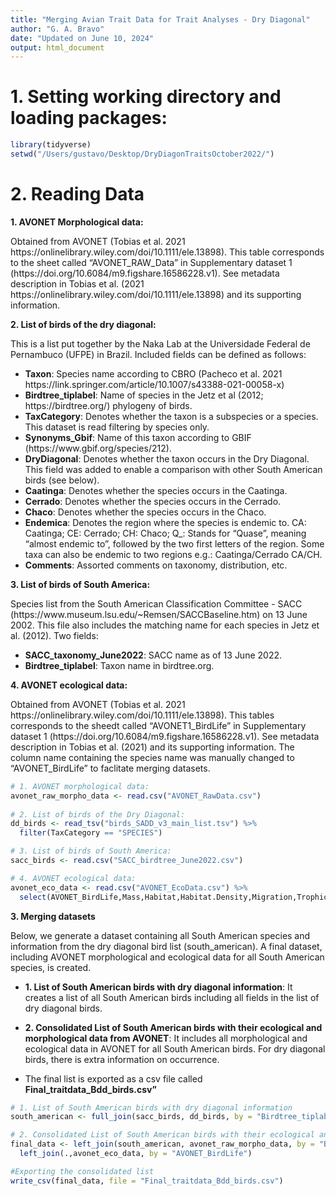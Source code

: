 ```yaml
---
title: "Merging Avian Trait Data for Trait Analyses - Dry Diagonal"
author: "G. A. Bravo"
date: "Updated on June 10, 2024"
output: html_document
---
```


# 1. Setting working directory and loading packages:

```r
library(tidyverse)
setwd("/Users/gustavo/Desktop/DryDiagonTraitsOctober2022/")
```

# 2. Reading Data

**1. AVONET Morphological data:** 

Obtained from AVONET (Tobias et al. 2021 https://onlinelibrary.wiley.com/doi/10.1111/ele.13898). This table corresponds to the sheet called "AVONET_RAW_Data" in Supplementary dataset 1 (https://doi.org/10.6084/m9.figshare.16586228.v1). See metadata description in Tobias et al. (2021 https://onlinelibrary.wiley.com/doi/10.1111/ele.13898) and its supporting information.

**2. List of birds of the dry diagonal:** 

This is a list put together by the Naka Lab at the Universidade Federal de Pernambuco (UFPE) in Brazil. Included fields can be defined as follows:

  * **Taxon**: Species name according to CBRO (Pacheco et al. 2021 https://link.springer.com/article/10.1007/s43388-021-00058-x)
  * **Birdtree_tiplabel**: Name of species in the Jetz et al (2012; https://birdtree.org/) phylogeny of birds.
  * **TaxCategory**: Denotes whether the taxon is a subspecies or a species. This dataset is read filtering by species only.
  * **Synonyms_Gbif**: Name of this taxon according to GBIF (https://www.gbif.org/species/212).
  * **DryDiagonal**: Denotes whether the taxon occurs in the Dry Diagonal. This field was added to enable a comparison with other South American birds (see below). 
  * **Caatinga**: Denotes whether the species occurs in the Caatinga.
  * **Cerrado**: Denotes whether the species occurs in the Cerrado.
  * **Chaco**: Denotes whether the species occurs in the Chaco.
  * **Endemica**: Denotes the region where the species is endemic to. CA: Caatinga; CE: Cerrado; CH: Chaco; Q_: Stands for "Quase", meaning "almost endemic to", followed by the two first letters of the region. Some taxa can also be endemic to two regions e.g.: Caatinga/Cerrado CA/CH.
  * **Comments**: Assorted comments on taxonomy, distribution, etc.
  
**3. List of birds of South America:**

Species list from the South American Classification Committee - SACC (https://www.museum.lsu.edu/~Remsen/SACCBaseline.htm) on 13 June 2002. This file also includes the matching name for each species in Jetz et al. (2012). Two fields:
  
  * **SACC_taxonomy_June2022**: SACC name as of 13 June 2022.
  * **Birdtree_tiplabel**: Taxon name in birdtree.org.
  
**4. AVONET ecological data:** 

Obtained from AVONET (Tobias et al. 2021 https://onlinelibrary.wiley.com/doi/10.1111/ele.13898). This tables corresponds to the sheedt called "AVONET1_BirdLife" in Supplementary dataset 1 (https://doi.org/10.6084/m9.figshare.16586228.v1). See metadata description in Tobias et al. (2021) and its supporting information. The column name containing the species name was manually changed to "AVONET_BirdLife" to faclitate merging datasets.

```r
# 1. AVONET morphological data:
avonet_raw_morpho_data <- read.csv("AVONET_RawData.csv")
  
# 2. List of birds of the Dry Diagonal:
dd_birds <- read_tsv("birds_SADD_v3_main_list.tsv") %>%
  filter(TaxCategory == "SPECIES")

# 3. List of birds of South America:
sacc_birds <- read.csv("SACC_birdtree_June2022.csv")

# 4. AVONET ecological data:
avonet_eco_data <- read.csv("AVONET_EcoData.csv") %>% 
  select(AVONET_BirdLife,Mass,Habitat,Habitat.Density,Migration,Trophic.Level,Trophic.Niche,Primary.Lifestyle,Min.Latitude,Max.Latitude,Centroid.Latitude,Centroid.Longitude,Range.Size)
```


**3. Merging datasets**

Below, we generate a dataset containing all South American species and information from the dry diagonal bird list (south_american). A final dataset, including AVONET morphological and ecological data for all South American species, is created.

  * **1. List of South American birds with dry diagonal information**: It creates a list of all South American birds including all fields in the list of dry diagonal birds.
  
  * **2. Consolidated List of South American birds with their ecological and morphological data from AVONET**: It includes all morphological and ecological data in AVONET for all South American birds. For dry diagonal birds, there is extra information on occurrence.
  
  * The final list is exported as a csv file called **Final_traitdata_Bdd_birds.csv"**

```r

# 1. List of South American birds with dry diagonal information
south_american <- full_join(sacc_birds, dd_birds, by = "Birdtree_tiplabel")

# 2. Consolidated List of South American birds with their ecological and morphological data from AVONET
final_data <- left_join(south_american, avonet_raw_morpho_data, by = "Birdtree_tiplabel") %>% 
  left_join(.,avonet_eco_data, by = "AVONET_BirdLife")

#Exporting the consolidated list
write_csv(final_data, file = "Final_traitdata_Bdd_birds.csv")
```
